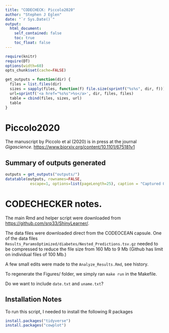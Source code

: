 ```yaml
---
title: "CODECHECK: Piccolo2020"
author: "Stephen J Eglen"
date: "`r Sys.Date()`"
output:
  html_document:
    self_contained: false
    toc: true
    toc_float: false
---
```


```r
require(knitr)
require(DT)
options(width=60)
opts_chunk$set(cache=FALSE)

get_outputs = function(dir) {
  files = list.files(dir)
  sizes = sapply(files, function(f) file.size(sprintf("%s%s", dir, f)))
  url=sprintf('<a href="%s%s">%s</a>', dir, files, files)
  table = cbind(files, sizes, url)
  table
}
```



# Piccolo2020

The manuscript by Piccolo et al (2020) is in press at the journal
*Gigascience*.  <https://www.biorxiv.org/content/10.1101/675181v1>

## Summary of outputs generated
```r
outputs = get_outputs("outputs/")
datatable(outputs, rownames=FALSE,
		   escape=1, options=list(pageLength=25), caption = "Captured Outputs")
```

# CODECHECKER notes.

The main Rmd and helper script were downloaded from
<https://github.com/srp33/ShinyLearner/>. 

The data files were downloaded direct from the CODEOCEAN capsule.  One
of the data files
`Results_ParamsOptimized/diabetes/Nested_Predictions.tsv.gz` needed to
be compressed to reduce the file size from 160 Mb to 9 Mb (Github has
limit on individual files of 100 Mb.)

A few small edits were made to the `Analyze_Results.Rmd`, see history.

To regenerate the Figures/ folder, we simply ran `make run` in the
Makefile.

Do we want to include `date.txt` and `uname.txt`?



## Installation Notes

To run this script, I needed to install the following R packages

```r
install.packages("tidyverse")
install.packages("cowplot")
```
